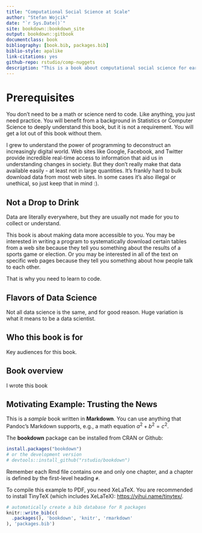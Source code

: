 ```yaml
--- 
title: "Computational Social Science at Scale"
author: "Stefan Wojcik"
date: "`r Sys.Date()`"
site: bookdown::bookdown_site
output: bookdown::gitbook
documentclass: book
bibliography: [book.bib, packages.bib]
biblio-style: apalike
link-citations: yes
github-repo: rstudio/comp-nuggets
description: "This is a book about computational social science for early-career researchers, journalists, nonprofitteers, and graduate students in computational social science programs."
---
```


# Prerequisites {#prereqs}

You don't need to be a math or science nerd to code. Like anything, you just need practice. You will benefit from a background in Statistics or Computer Science to deeply understand this book, but it is not a requirement. You will get a lot out of this book without them. 

I grew to understand the power of programming to deconstruct an increasingly digital world. Web sites like Google, Facebook, and Twitter provide incredible real-time access to information that aid us in understanding changes in society. But they don't really make that data available easily - at least not in large quantities. It's frankly hard to bulk download data from most web sites. In some cases it's also illegal or unethical, so just keep that in mind :). 

## Not a Drop to Drink

Data are literally everywhere, but they are usually not made for you to collect or understand. 

This book is about making data more accessible to you. You may be interested in writing a program to systematically download certain tables from a web site because they tell you something about the results of a sports game or election. Or you may be interested in all of the text on specific web pages because they tell you something about how people talk to each other. 

That is why you need to learn to code. 

## Flavors of Data Science 

Not all data science is the same, and for good reason. Huge variation is what it means to be a data scientist. 

## Who this book is for

Key audiences for this book.  

## Book overview

I wrote this book 

## Motivating Example: Trusting the News

This is a _sample_ book written in **Markdown**. You can use anything that Pandoc's Markdown supports, e.g., a math equation $a^2 + b^2 = c^2$.

The **bookdown** package can be installed from CRAN or Github:

```r
install.packages("bookdown")
# or the development version
# devtools::install_github("rstudio/bookdown")
```

Remember each Rmd file contains one and only one chapter, and a chapter is defined by the first-level heading `#`.

To compile this example to PDF, you need XeLaTeX. You are recommended to install TinyTeX (which includes XeLaTeX): <https://yihui.name/tinytex/>.

```r
# automatically create a bib database for R packages
knitr::write_bib(c(
  .packages(), 'bookdown', 'knitr', 'rmarkdown'
), 'packages.bib')
```
